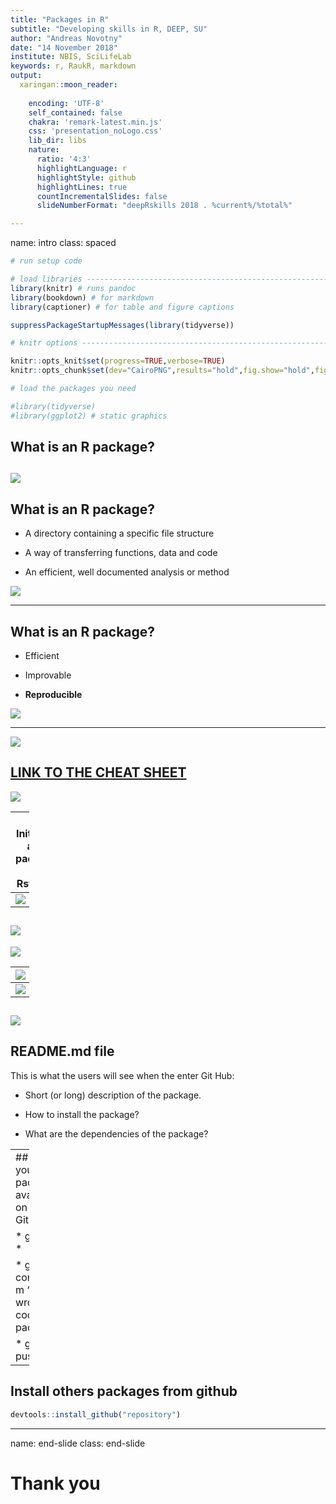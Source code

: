 ```yaml
---
title: "Packages in R"
subtitle: "Developing skills in R, DEEP, SU"
author: "Andreas Novotny"
date: "14 November 2018"
institute: NBIS, SciLifeLab
keywords: r, RaukR, markdown
output: 
  xaringan::moon_reader:
    
    encoding: 'UTF-8'
    self_contained: false
    chakra: 'remark-latest.min.js'
    css: 'presentation_noLogo.css'
    lib_dir: libs
    nature:
      ratio: '4:3'
      highlightLanguage: r
      highlightStyle: github
      highlightLines: true
      countIncrementalSlides: false
      slideNumberFormat: "deepRskills 2018 . %current%/%total%"

---
```

name: intro
class: spaced 

```r
# run setup code

# load libraries ---------------------------------------------------------------
library(knitr) # runs pandoc
library(bookdown) # for markdown
library(captioner) # for table and figure captions

suppressPackageStartupMessages(library(tidyverse))

# knitr options ----------------------------------------------------------------

knitr::opts_knit$set(progress=TRUE,verbose=TRUE)
knitr::opts_chunk$set(dev="CairoPNG",results="hold",fig.show="hold",fig.align="left",echo=TRUE,warning=FALSE,message=FALSE)
```

```r
# load the packages you need

#library(tidyverse)
#library(ggplot2) # static graphics
```


## What is an R package?

![](package.jpg)
---
## What is an R package?

* A directory containing a specific file structure

* A way of transferring functions, data and code

* An efficient, well documented analysis or method

![](package.jpg)

---

## What is an R package?

* Efficient

* Improvable

* **Reproducible**

![](package.jpg)

---

![](devtools/Picture1.png)

[LINK TO THE CHEAT SHEET](devtools-cheatsheet.pdf)
---


![](devtools/Picture2.png)

---
## Initialize an r package in Rstudio:

1. File - New project
2. New Directory
3. New R package
4. Add name and description
5. OK

## Make connection to github

1. Open git-hub:
2. New repository
3. Follow instructions from git-hub

---
![](devtools/Picture5.png)

---
![](devtools/Picture4.png)
---

![](devtools/Picture3.png)



---
![](devtools/Picture6.png)
---
![](devtools/Picture8.png)




---

![](devtools/Picture7.png)
---

## README.md file

This is what the users will see when the enter Git Hub:

* Short (or long) description of the package.

* How to install the package?

* What are the dependencies of the package?

---
## Make your packege available on GitHub!

* git add *

* git commit -m 'I just wrote a cool package.'

* git push

---

## Install others packages from github

```r
devtools::install_github("repository")
```



---
name: end-slide
class: end-slide

# Thank you